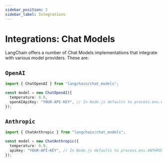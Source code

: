 ```yaml
---
sidebar_position: 3
sidebar_label: Integrations
---
```


# Integrations: Chat Models

LangChain offers a number of Chat Models implementations that integrate with various model providers. These are:

## `OpenAI`

```typescript
import { ChatOpenAI } from "langchain/chat_models";

const model = new ChatOpenAI({
  temperature: 0.9,
  openAIApiKey: "YOUR-API-KEY", // In Node.js defaults to process.env.OPENAI_API_KEY
});
```

## `Anthropic`

```typescript
import { ChatAnthropic } from "langchain/chat_models";

const model = new ChatAnthropic({
  temperature: 0.9,
  apiKey: "YOUR-API-KEY", // In Node.js defaults to process.env.ANTHROPIC_API_KEY
});
```

